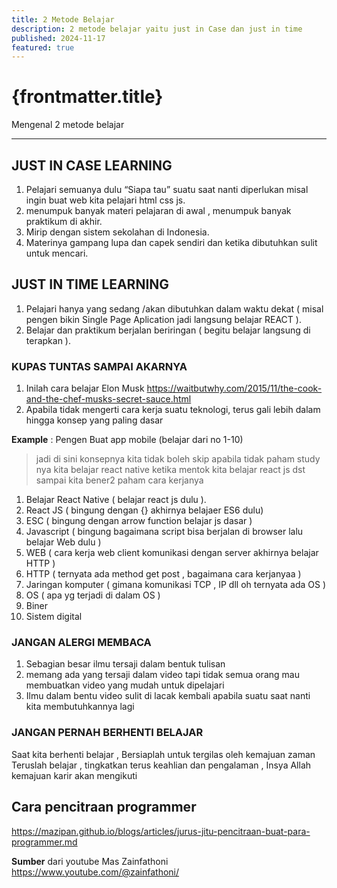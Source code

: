 ```yaml
---
title: 2 Metode Belajar
description: 2 metode belajar yaitu just in Case dan just in time
published: 2024-11-17
featured: true
---
```


# {frontmatter.title}

Mengenal 2 metode belajar

---

## JUST IN CASE LEARNING

1. Pelajari semuanya dulu “Siapa tau” suatu saat nanti diperlukan misal ingin buat web kita pelajari html css js.
2. menumpuk banyak materi pelajaran di awal , menumpuk banyak praktikum di akhir.
3. Mirip dengan sistem sekolahan di Indonesia.
4. Materinya gampang lupa dan capek sendiri dan ketika dibutuhkan sulit untuk mencari.

## JUST IN TIME LEARNING

1. Pelajari hanya yang sedang /akan dibutuhkan dalam waktu dekat ( misal pengen bikin Single Page Aplication jadi langsung belajar REACT ).
2. Belajar dan praktikum berjalan beriringan ( begitu belajar langsung di terapkan ).

### KUPAS TUNTAS SAMPAI AKARNYA

1. Inilah cara belajar Elon Musk https://waitbutwhy.com/2015/11/the-cook-and-the-chef-musks-secret-sauce.html
2. Apabila tidak mengerti cara kerja suatu teknologi, terus gali lebih dalam hingga konsep yang paling dasar

**Example** : Pengen Buat app mobile (belajar dari no 1-10)

> jadi di sini konsepnya kita tidak boleh skip apabila tidak paham study nya
> kita belajar react native ketika mentok kita belajar react js dst sampai kita bener2 paham cara kerjanya

1. Belajar React Native ( belajar react js dulu ).
2. React JS ( bingung dengan {} akhirnya belajaer ES6 dulu)
3. ESC ( bingung dengan arrow function belajar js dasar )
4. Javascript ( bingung bagaimana script bisa berjalan di browser lalu belajar Web dulu )
5. WEB ( cara kerja web client komunikasi dengan server akhirnya belajar HTTP )
6. HTTP ( ternyata ada method get post , bagaimana cara kerjanyaa )
7. Jaringan komputer ( gimana komunikasi TCP , IP dll oh ternyata ada OS )
8. OS ( apa yg terjadi di dalam OS )
9. Biner
10. Sistem digital

### JANGAN ALERGI MEMBACA

1. Sebagian besar ilmu tersaji dalam bentuk tulisan
2. memang ada yang tersaji dalam video tapi tidak semua orang mau membuatkan video yang mudah untuk dipelajari
3. Ilmu dalam bentu video sulit di lacak kembali apabila suatu saat nanti kita membutuhkannya lagi

### JANGAN PERNAH BERHENTI BELAJAR

Saat kita berhenti belajar , Bersiaplah untuk tergilas oleh kemajuan zaman
Teruslah belajar , tingkatkan terus keahlian dan pengalaman , Insya Allah kemajuan karir akan mengikuti

## Cara pencitraan programmer

https://mazipan.github.io/blogs/articles/jurus-jitu-pencitraan-buat-para-programmer.md

**Sumber** dari youtube Mas Zainfathoni https://www.youtube.com/@zainfathoni/
